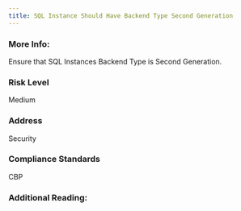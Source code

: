 ```yaml
---
title: SQL Instance Should Have Backend Type Second Generation
---
```


### More Info:

Ensure that SQL Instances Backend Type is Second Generation.

### Risk Level

Medium

### Address

Security

### Compliance Standards

CBP

### Additional Reading:
